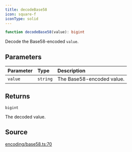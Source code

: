 ```yaml
---
title: decodeBase58
icon: square-f
iconType: solid
---
```


```ts
function decodeBase58(value): bigint
```

Decode the Base58-encoded `value`.

## Parameters

| Parameter | Type | Description |
| :------ | :------ | :------ |
| `value` | `string` | The Base58-encoded value. |

## Returns

`bigint`

The decoded value.

## Source

[encoding/base58.ts:70](https://github.com/dominant-strategies/quais.js/blob/82a01fd664a5dd9d16c4f113b8ff062d0fc6278d/src/encoding/base58.ts#L70)
